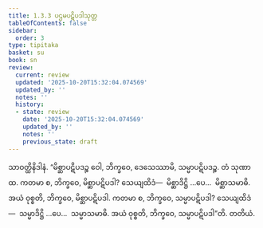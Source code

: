 ```yaml
---
title: 1.3.3 ပဌမပဋိပဒါသုတ္တ
tableOfContents: false
sidebar:
  order: 3
type: tipitaka
basket: su
book: sn
review:
  current: review
  updated: '2025-10-20T15:32:04.074569'
  updated_by: ''
  notes: ''
  history:
  - state: review
    date: '2025-10-20T15:32:04.074569'
    updated_by: ''
    notes: ''
    previous_state: draft
---
```



<DynamicBreadcrumb />


<ReviewStatus review={frontmatter.review} showDetails={true} />

<HypothesisAnnotation frontmatter={frontmatter} />

<Division number="23" book="sn" e="ch" v="18" p="282">

<Paragraph number="92" book="sn">
သာဝတ္ထိနိဒါနံ. “မိစ္ဆာပဋိပဒဉ္စ ဝေါ, ဘိက္ခဝေ, ဒေသေဿာမိ, သမ္မာပဋိပဒဉ္စ. တံ သုဏာထ. ကတမာ စ, ဘိက္ခဝေ, မိစ္ဆာပဋိပဒါ? သေယျထိဒံ—  မိစ္ဆာဒိဋ္ဌိ …ပေ…  မိစ္ဆာသမာဓိ. အယံ ဝုစ္စတိ, ဘိက္ခဝေ, မိစ္ဆာပဋိပဒါ. ကတမာ စ, ဘိက္ခဝေ, သမ္မာပဋိပဒါ? သေယျထိဒံ—  သမ္မာဒိဋ္ဌိ …ပေ…  သမ္မာသမာဓိ. အယံ ဝုစ္စတိ, ဘိက္ခဝေ, သမ္မာပဋိပဒါ”တိ.

</Paragraph>
</Division>

<Paragraph number="93" type="center" book="sn">
တတိယံ.
</Paragraph>